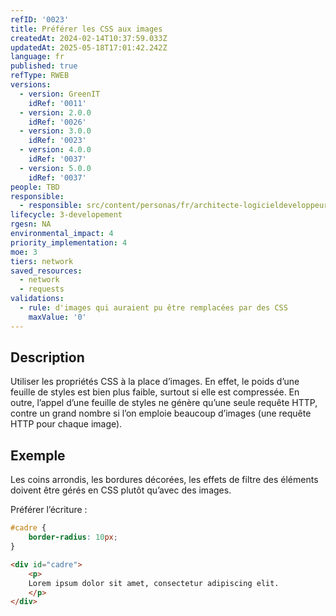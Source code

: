 ```yaml
---
refID: '0023'
title: Préférer les CSS aux images
createdAt: 2024-02-14T10:37:59.033Z
updatedAt: 2025-05-18T17:01:42.242Z
language: fr
published: true
refType: RWEB
versions:
  - version: GreenIT
    idRef: '0011'
  - version: 2.0.0
    idRef: '0026'
  - version: 3.0.0
    idRef: '0023'
  - version: 4.0.0
    idRef: '0037'
  - version: 5.0.0
    idRef: '0037'
people: TBD
responsible:
  - responsible: src/content/personas/fr/architecte-logicieldeveloppeur.mdx
lifecycle: 3-developement
rgesn: NA
environmental_impact: 4
priority_implementation: 4
moe: 3
tiers: network
saved_resources:
  - network
  - requests
validations:
  - rule: d'images qui auraient pu être remplacées par des CSS
    maxValue: '0'
---
```


## Description

Utiliser les propriétés CSS à la place d’images. En effet, le poids d’une feuille de styles est bien plus faible,
surtout si elle est compressée. En outre, l’appel d’une feuille de styles ne génère qu’une seule requête HTTP,
contre un grand nombre si l’on emploie beaucoup d’images
(une requête HTTP pour chaque image).

## Exemple

Les coins arrondis, les bordures décorées, les effets de filtre des éléments doivent être gérés en CSS plutôt qu’avec des images.

Préférer l’écriture :

```css
#cadre {
    border-radius: 10px;
}
```

```html
<div id="cadre">
    <p>
    Lorem ipsum dolor sit amet, consectetur adipiscing elit.
    </p>
</div>
```
